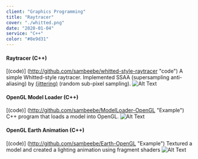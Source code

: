 ```yaml
---
client: "Graphics Programming"
title: "Raytracer"
cover: "./whitted.png"
date: "2020-01-04"
service: "C++"
color: "#8e9d31"
---
```


#### Raytracer (C++)
[(code)]
(http://github.com/sambeebe/whitted-style-raytracer "code")
A simple Whitted-style raytracer. Implemented SSAA (supersampling anti-aliasing) by [(jittering)](https://en.wikipedia.org/wiki/Supersampling#Jittered "Jittered") (random sub-pixel sampling).
![Alt Text](whitted-small.png "raytracer")


#### OpenGL Model Loader (C++)
[(code)]
(http://github.com/sambeebe/ModelLoader-OpenGL "Example")
C++ program that loads a model into OpenGL.
![Alt Text](buddha.png "Image Title")


#### OpenGL Earth Animation (C++)
[(code)]
(http://github.com/sambeebe/Earth-OpenGL "Example")
Textured a model and created a lighting animation using fragment shaders
![Alt Text](earth.png "Image Title")
